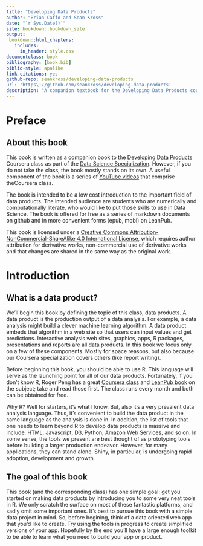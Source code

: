 ```yaml
--- 
title: "Developing Data Products"
author: "Brian Caffo and Sean Kross"
date: "`r Sys.Date()`"
site: bookdown::bookdown_site
output:
 bookdown::html_chapters:
   includes:
     in_header: style.css
documentclass: book
bibliography: [book.bib]
biblio-style: apalike
link-citations: yes
github-repo: seankross/developing-data-products
url: 'https\://github.com/seankross/developing-data-products'
description: "A companion textbook for the Developing Data Products course."
---
```


# Preface {-}

## About this book

This book is written as a companion book to the
[Developing Data Products](https://www.coursera.org/course/devdataprod)
Coursera class as part of the 
[Data Science Specialization](https://www.coursera.org/specialization/jhudatascience/1?utm_medium=courseDescripTop).
However, if you do not take the class, the book mostly stands on its own. A
useful component of the book is a series of 
[YouTube videos](https://www.youtube.com/playlist?list=PLpl-gQkQivXhr9PyOWSA3aOHf4ZNTrs90)
that comprise theCoursera class.

The book is intended to be a low cost introduction to the important field of
data products. The intended audience are students who are numerically
and computationally literate, who would like to put those skills to use in
Data Science. The book is offered for free as a series of
markdown documents on github and in more convenient forms (epub, mobi) on
LeanPub.

This book is licensed under a
[Creative Commons Attribution-NonCommercial-ShareAlike 4.0 International License](http://creativecommons.org/licenses/by-nc-sa/4.0/),
which requires author attribution for derivative works, non-commercial use of
derivative works and that changes are shared in the same way as the original 
work.

# Introduction {-}

## What is a data product?

We'll begin this book by defining the topic of this class, data products. A data product is
the production output of a data analysis. For example, a data analysis might
build a clever machine learning algorithm. A data product embeds that algorithm
in a web site so that users can input values and get predictions. Interactive analysis web sites,
graphics, apps, R packages, presentations and reports are all data products.
In this book we focus only on a few of these components. Mostly for space reasons,
but also because our Coursera specialization covers others (like report writing).

Before beginning this book, you should be able to use R.
This language will serve as the launching point for all of our data products.
Fortunately, if you don't know R, Roger Peng has a great 
[Coursera class](https://www.coursera.org/learn/r-programming) and
[LeanPub book](https://leanpub.com/rprogramming) 
on the subject; take and read those first. The class runs every month
and both can be obtained for free.

Why R? Well for starters, it's what I know. But, also it's a very prevalent
data analysis language. Thus, it's convenient to build the data product in
the same language as the analysis is done in. In addition, the list of tools
that one needs to learn beyond R to develop data products is massive
and include: HTML, Javascript, D3, Python, Amazon Web Services, and so on. In some
sense, the tools we present are best thought of as prototyping tools
before building a larger production endeavor.
However, for many applications, they can stand alone. Shiny, in particular,
is undergoing rapid adoption, development and growth.

## The goal of this book

This book (and the corresponding class) has one simple goal: get you started
on making data products by introducing you to some very neat tools in R. We only
scratch the surface on most of these fantastic platforms, and sadly omit 
some important ones. It's best to pursue this book with a simple data project
in mind. So, before begining, think of a data oriented web app that you'd like
to create. Try using the tools in progress to create simplified 
versions of your app. Hopefully by the end you'll have a large enough toolkit
to be able to learn what you need to build your app or product.